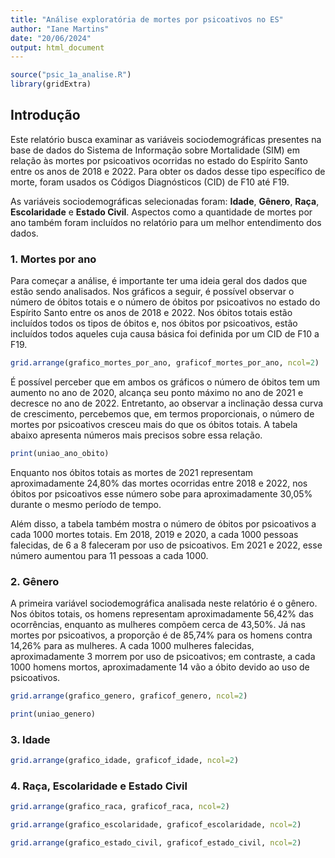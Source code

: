 ```yaml
---
title: "Análise exploratória de mortes por psicoativos no ES"
author: "Iane Martins"
date: "20/06/2024"
output: html_document
---
```


```r
source("psic_1a_analise.R")
library(gridExtra)
```

## Introdução
  
Este relatório busca examinar as variáveis sociodemográficas presentes na base de dados do Sistema de Informação sobre Mortalidade (SIM) em relação às mortes por psicoativos ocorridas no estado do Espírito Santo entre os anos de 2018 e 2022. Para obter os dados desse tipo específico de morte, foram usados os Códigos Diagnósticos (CID) de F10 até F19.

As variáveis sociodemográficas selecionadas foram: **Idade**, **Gênero**, **Raça**, **Escolaridade** e **Estado Civil**. Aspectos como a quantidade de mortes por ano também foram incluídos no relatório para um melhor entendimento dos dados.
  
  
### 1. Mortes por ano

Para começar a análise, é importante ter uma ideia geral dos dados que estão sendo analisados. Nos gráficos a seguir, é possível observar o número de óbitos totais e o número de óbitos por psicoativos no estado do Espírito Santo entre os anos de 2018 e 2022. Nos óbitos totais estão incluídos todos os tipos de óbitos e, nos óbitos por psicoativos, estão incluídos todos aqueles cuja causa básica foi definida por um CID de F10 a F19.

```r
grid.arrange(grafico_mortes_por_ano, graficof_mortes_por_ano, ncol=2)
```

É possível perceber que em ambos os gráficos o número de óbitos tem um aumento no ano de 2020, alcança seu ponto máximo no ano de 2021 e decresce no ano de 2022. Entretanto, ao observar a inclinação dessa curva de crescimento, percebemos que, em termos proporcionais, o número de mortes por psicoativos cresceu mais do que os óbitos totais. A tabela abaixo apresenta números mais precisos sobre essa relação. 

```r
print(uniao_ano_obito)
```

Enquanto nos óbitos totais as mortes de 2021 representam aproximadamente 24,80% das mortes ocorridas entre 2018 e 2022, nos óbitos por psicoativos esse número sobe para aproximadamente 30,05% durante o mesmo período de tempo.

Além disso, a tabela também mostra o número de óbitos por psicoativos a cada 1000 mortes totais. Em 2018, 2019 e 2020, a cada 1000 pessoas falecidas, de 6 a 8 faleceram por uso de psicoativos. Em 2021 e 2022, esse número aumentou para 11 pessoas a cada 1000.

### 2. Gênero

A primeira variável sociodemográfica analisada neste relatório é o gênero. Nos óbitos totais, os homens representam aproximadamente 56,42% das ocorrências, enquanto as mulheres compõem cerca de 43,50%. Já nas mortes por psicoativos, a proporção é de 85,74% para os homens contra 14,26% para as mulheres. A cada 1000 mulheres falecidas, aproximadamente 3 morrem por uso de psicoativos; em contraste, a cada 1000 homens mortos, aproximadamente 14 vão a óbito devido ao uso de psicoativos.

```r
grid.arrange(grafico_genero, graficof_genero, ncol=2)
```

```r
print(uniao_genero)
```


### 3. Idade



```r
grid.arrange(grafico_idade, graficof_idade, ncol=2)
```



### 4. Raça, Escolaridade e Estado Civil

```r
grid.arrange(grafico_raca, graficof_raca, ncol=2)
```

```r
grid.arrange(grafico_escolaridade, graficof_escolaridade, ncol=2)
```

```r
grid.arrange(grafico_estado_civil, graficof_estado_civil, ncol=2)
```

